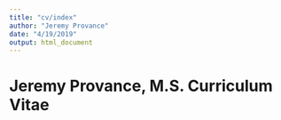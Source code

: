 ```yaml
---
title: "cv/index"
author: "Jeremy Provance"
date: "4/19/2019"
output: html_document
---
```


# Jeremy Provance, M.S. Curriculum Vitae